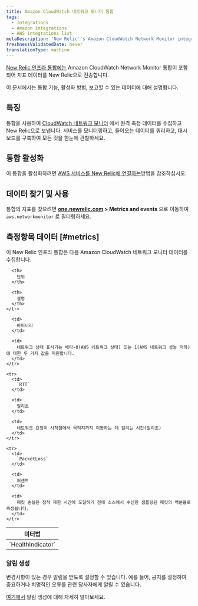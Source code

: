 ```yaml
---
title: Amazon CloudWatch 네트워크 모니터 통합
tags:
  - Integrations
  - Amazon integrations
  - AWS integrations list
metaDescription: 'New Relic''s Amazon CloudWatch Network Monitor integration: what data it reports and how to enable it.'
freshnessValidatedDate: never
translationType: machine
---
```


[New Relic 인프라 통합에는](/docs/infrastructure/integrations-getting-started/getting-started/introduction-infrastructure-integrations) Amazon CloudWatch Network Monitor 통합이 포함되어 지표 데이터를 New Relic으로 전송합니다.

이 문서에서는 통합 기능, 활성화 방법, 보고할 수 있는 데이터에 대해 설명합니다.

## 특징

통합을 사용하여 [CloudWatch 네트워크 모니터](https://docs.aws.amazon.com/AmazonCloudWatch/latest/monitoring/nw-monitor-create-console.html) 에서 원격 측정 데이터를 수집하고 New Relic으로 보냅니다. 서비스를 모니터링하고, 들어오는 데이터를 쿼리하고, 대시보드를 구축하여 모든 것을 한눈에 관찰하세요.

## 통합 활성화

이 통합을 활성화하려면 [AWS 서비스를 New Relic에 연결하는](/docs/infrastructure/amazon-integrations/connect/aws-metric-stream-setup/)방법을 참조하십시오.

## 데이터 찾기 및 사용

통합의 지표를 찾으려면 <DNT>**[one.newrelic.com](https://one.newrelic.com/all-capabilities) > Metrics and events**</DNT> 으로 이동하여 `aws.networkmonitor` 로 필터링하세요.

## 측정항목 데이터 [#metrics]

이 New Relic 인프라 통합은 다음 Amazon CloudWatch 네트워크 모니터 데이터를 수집합니다.

<table>
  <thead>
    <tr>
      <th style={{ width: "220px" }}>
        미터법
      </th>

      <th>
        단위
      </th>

      <th>
        설명
      </th>
    </tr>
  </thead>

  <tbody>
    <tr>
      <td>
        `HealthIndicator`
      </td>

      <td>
        바이너리
      </td>

      <td>
        네트워크 상태 표시기는 베타-0(AWS 네트워크 상태) 또는 1(AWS 네트워크 성능 저하)에 대한 두 가지 값을 지원합니다.
      </td>
    </tr>

    <tr>
      <td>
        `RTT`
      </td>

      <td>
        밀리초
      </td>

      <td>
        네트워크 요청이 시작점에서 목적지까지 이동하는 데 걸리는 시간(밀리초)
      </td>
    </tr>

    <tr>
      <td>
        `PacketLoss`
      </td>

      <td>
        퍼센트
      </td>

      <td>
        패킷 손실은 정적 제한 시간에 도달하기 전에 소스에서 수신한 샘플링된 패킷의 백분율로 측정됩니다.
      </td>
    </tr>
  </tbody>
</table>

### 알림 생성

변경사항이 있는 경우 알림을 받도록 <InlinePopover type="alerts"/>설정할 수 있습니다. 예를 들어, 공지를 설정하여 중요하거나 치명적인 오류를 관련 당사자에게 알릴 수 있습니다.

[여기에서](/docs/alerts-applied-intelligence/new-relic-alerts/learn-alerts/introduction-alerts/) 알림 생성에 대해 자세히 알아보세요.
